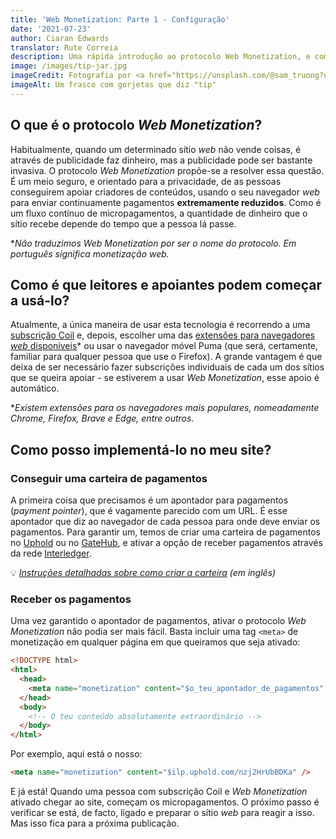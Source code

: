 ```yaml
---
title: 'Web Monetization: Parte 1 - Configuração'
date: '2021-07-23'
author: Ciaran Edwards
translator: Rute Correia
description: Uma rápida introdução ao protocolo Web Monetization, e como começar a usá-lo em qualquer site
image: /images/tip-jar.jpg
imageCredit: Fotografia por <a href="https://unsplash.com/@sam_truong?utm_source=unsplash&utm_medium=referral&utm_content=creditCopyText">Sam Dan Truong</a> via <a href="https://unsplash.com/s/photos/money?utm_source=unsplash&utm_medium=referral&utm_content=creditCopyText">Unsplash</a>
imageAlt: Um frasco com gorjetas que diz "tip"
---
```


## O que é o protocolo _Web Monetization_?

Habitualmente, quando um determinado sítio _web_ não vende coisas, é através de publicidade faz dinheiro, mas a publicidade pode ser bastante invasiva. O protocolo _Web Monetization_ propõe-se a resolver essa questão. É um meio seguro, e orientado para a privacidade, de as pessoas conseguirem apoiar criadores de conteúdos, usando o seu navegador _web_ para enviar continuamente pagamentos **extremamente reduzidos**. Como é um fluxo contínuo de micropagamentos, a quantidade de dinheiro que o sítio recebe depende do tempo que a pessoa lá passe.

*_Não traduzimos Web Monetization por ser o nome do protocolo. Em português significa monetização web._ 

## Como é que leitores e apoiantes podem começar a usá-lo?

Atualmente, a única maneira de usar esta tecnologia é recorrendo a uma [subscrição Coil](https://coil.com/) e, depois, escolher uma das [extensões para navegadores _web_ disponíveis](https://help.coil.com/docs/membership/coil-extension/index.html)* ou usar o navegador móvel Puma (que será, certamente, familiar para qualquer pessoa que use o Firefox). A grande vantagem é que deixa de ser necessário fazer subscrições individuais de cada um dos sítios que se queira apoiar - se estiverem a usar _Web Monetization_, esse apoio é automático.

*_Existem extensões para os navegadores mais populares, nomeadamente Chrome, Firefox, Brave e Edge, entre outros._

## Como posso implementá-lo no meu site?

### Conseguir uma carteira de pagamentos

A primeira coisa que precisamos é um apontador para pagamentos (_payment pointer_), que é vagamente parecido com um URL. É esse apontador que diz ao navegador de cada pessoa para onde deve enviar os pagamentos. Para garantir um, temos de criar uma carteira de pagamentos no [Uphold](https://www.uphold.com) ou no [GateHub](https://gatehub.net), e ativar a opção de receber pagamentos através da rede [Interledger](https://interledger.org/).

💡 _[Instruções detalhadas sobre como criar a carteira](https://webmonetization.org/docs/ilp-wallets) (em inglês)_

### Receber os pagamentos

Uma vez garantido o apontador de pagamentos, ativar o protocolo _Web Monetization_ não podia ser mais fácil. Basta incluir uma tag `<meta>` de monetização em qualquer página em  que queiramos que seja ativado:

```html
<!DOCTYPE html>
<html>
  <head>
    <meta name="monetization" content="$o_teu_apontador_de_pagamentos" />
  </head>
  <body>
    <!-- O teu conteúdo absolutamente extraordinário -->
  </body>
</html>
```

Por exemplo, aqui está o nosso:

```html
<meta name="monetization" content="$ilp.uphold.com/nzj2HrUbBDKa" />
```

E já está! Quando uma pessoa com subscrição Coil e _Web Monetization_ ativado chegar ao site, começam os micropagamentos. O próximo passo é verificar se está, de facto, ligado e preparar o sítio _web_ para reagir a isso. Mas isso fica para a próxima publicação.
